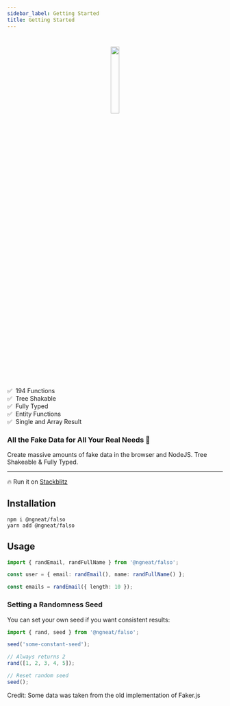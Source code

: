 ```yaml
---
sidebar_label: Getting Started
title: Getting Started
---
```


#

<p align="center">
  <img
    width="20%"
    height="20%"
    src={require('../static/img/logo.png').default}
  />
</p>

✅ &nbsp;194 Functions  
✅ &nbsp;Tree Shakable  
✅ &nbsp;Fully Typed  
✅ &nbsp;Entity Functions  
✅ &nbsp;Single and Array Result

### All the Fake Data for All Your Real Needs 🙂

Create massive amounts of fake data in the browser and NodeJS. Tree Shakeable & Fully Typed.

<hr />

🔥 Run it on [Stackblitz](https://stackblitz.com/edit/typescript-pjao1u?file=index.ts)

## Installation

```
npm i @ngneat/falso
yarn add @ngneat/falso
```

## Usage

```ts
import { randEmail, randFullName } from '@ngneat/falso';

const user = { email: randEmail(), name: randFullName() };

const emails = randEmail({ length: 10 });
```

### Setting a Randomness Seed

You can set your own seed if you want consistent results:

```ts
import { rand, seed } from '@ngneat/falso';

seed('some-constant-seed');

// Always returns 2
rand([1, 2, 3, 4, 5]);

// Reset random seed
seed();
```

Credit: Some data was taken from the old implementation of Faker.js
